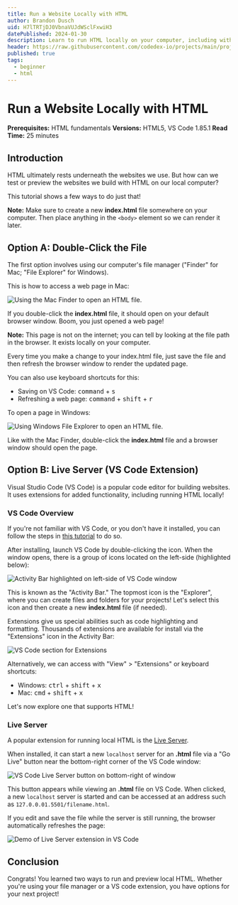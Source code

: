 ```yaml
---
title: Run a Website Locally with HTML
author: Brandon Dusch
uid: H7lTRTjDJ0VbnaVUJdWSclFxwiH3
datePublished: 2024-01-30
description: Learn to run HTML locally on your computer, including with VS Code.
header: https://raw.githubusercontent.com/codedex-io/projects/main/projects/run-a-website-locally-with-html/header.gif
published: true
tags:
  - beginner
  - html
---
```


<BannerImage
  link="https://raw.githubusercontent.com/codedex-io/projects/main/projects/run-a-website-locally-with-html/header.gif"
  description="Title Image"
  uid={true}
  cl="for-sidebar"
/>

# Run a Website Locally with HTML

<AuthorAvatar
  author_name="Brandon Dusch"
  author_avatar="/images/projects/authors/brandon_dusch.png"
  username="Dusch4593"
  uid={true}
/>

<BannerImage
  link="https://raw.githubusercontent.com/codedex-io/projects/main/projects/run-a-website-locally-with-html/header.gif"
  description="Title Image"
  uid={true}
/>

**Prerequisites:** HTML fundamentals
**Versions:** HTML5, VS Code 1.85.1
**Read Time:** 25 minutes

## Introduction

HTML ultimately rests underneath the websites we use. But how can we test or preview the websites we build with HTML on our local computer?

This tutorial shows a few ways to do just that!

**Note:** Make sure to create a new **index.html** file somewhere on your computer. Then place anything in the `<body>` element so we can render it later.

## Option A: Double-Click the File

The first option involves using our computer's file manager ("Finder" for Mac; "File Explorer" for Windows).

This is how to access a web page in Mac:

<img src="https://raw.githubusercontent.com/codedex-io/projects/main/projects/run-a-website-locally-with-html/open-html-on-mac-finder.gif" alt="Using the Mac Finder to open an HTML file." />

If you double-click the **index.html** file, it should open on your default browser window. Boom, you just opened a web page!

**Note:** This page is not on the internet; you can tell by looking at the file path in the browser. It exists locally on your computer.

Every time you make a change to your index.html file, just save the file and then refresh the browser window to render the updated page.

You can also use keyboard shortcuts for this:

- Saving on VS Code: <kbd>command</kbd> + <kbd>s</kbd>
- Refreshing a web page: <kbd>command</kbd> + <kbd>shift</kbd> + <kbd>r</kbd>

To open a page in Windows:

<img src="https://raw.githubusercontent.com/codedex-io/projects/main/projects/run-a-website-locally-with-html/open-html-in-windows-explorer.png" alt="Using Windows File Explorer to open an HTML file." />

Like with the Mac Finder, double-click the **index.html** file and a browser window should open the page.

## Option B: Live Server (VS Code Extension)

Visual Studio Code (VS Code) is a popular code editor for building websites. It uses extensions for added functionality, including running HTML locally!

### VS Code Overview

If you're not familiar with VS Code, or you don't have it installed, you can follow the steps in [this tutorial](https://www.codedex.io/projects/set-up-your-local-environment-in-python#setting-up) to do so.

After installing, launch VS Code by double-clicking the icon. When the window opens, there is a group of icons located on the left-side (highlighted below):

<img src="https://raw.githubusercontent.com/codedex-io/projects/main/projects/run-a-website-locally-with-html/vs-code-activity-bar.png" alt="Activity Bar highlighted on left-side of VS Code window" />

This is known as the "Activity Bar." The topmost icon is the "Explorer", where you can create files and folders for your projects! Let's select this icon and then create a new **index.html** file (if needed).

Extensions give us special abilities such as code highlighting and formatting. Thousands of extensions are available for install via the "Extensions" icon in the Activity Bar:

<img src="https://raw.githubusercontent.com/codedex-io/projects/main/projects/run-a-website-locally-with-html/vs-code-extensions.gif" alt="VS Code section for Extensions" />

Alternatively, we can access with "View" > "Extensions" or keyboard shortcuts:

- Windows: <kbd>ctrl</kbd> + <kbd>shift</kbd> + <kbd>x</kbd>
- Mac: <kbd>cmd</kbd> + <kbd>shift</kbd> + <kbd>x</kbd>

Let's now explore one that supports HTML!

### Live Server

A popular extension for running local HTML is the [Live Server](https://marketplace.visualstudio.com/items?itemName=ritwickdey.LiveServer).

When installed, it can start a new `localhost` server for an **.html** file via a "Go Live" button near the bottom-right corner of the VS Code window:

<img src="https://raw.githubusercontent.com/codedex-io/projects/main/projects/run-a-website-locally-with-html/live-server-button.png" alt="VS Code Live Server button on bottom-right of window" />

This button appears while viewing an **.html** file on VS Code. When clicked, a new `localhost` server is started and can be accessed at an address such as `127.0.0.01.5501/filename.html`.

If you edit and save the file while the server is still running, the browser automatically refreshes the page:

<img src="https://raw.githubusercontent.com/codedex-io/projects/main/projects/run-a-website-locally-with-html/live-server-demo.gif" alt="Demo of Live Server extension in VS Code" />

## Conclusion

Congrats! You learned two ways to run and preview local HTML. Whether you're using your file manager or a VS code extension, you have options for your next project!
